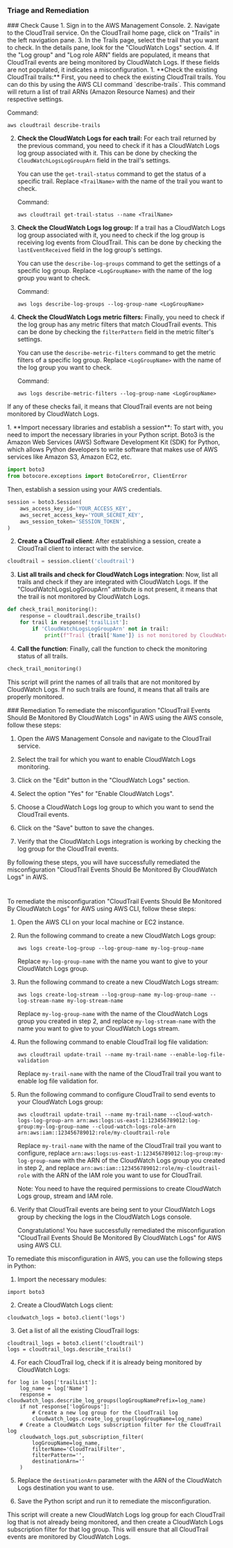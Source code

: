 
### Triage and Remediation
<Tabs>

<Tab title='Cause'>
### Check Cause
<AccordionGroup>
<Accordion title='Using Console' defaultOpen='true'>
1. Sign in to the AWS Management Console.
2. Navigate to the CloudTrail service. On the CloudTrail home page, click on "Trails" in the left navigation pane.
3. In the Trails page, select the trail that you want to check. In the details pane, look for the "CloudWatch Logs" section.
4. If the "Log group" and "Log role ARN" fields are populated, it means that CloudTrail events are being monitored by CloudWatch Logs. If these fields are not populated, it indicates a misconfiguration.
</Accordion>

<Accordion title='Using CLI'>
1. **Check the existing CloudTrail trails:**
   First, you need to check the existing CloudTrail trails. You can do this by using the AWS CLI command `describe-trails`. This command will return a list of trail ARNs (Amazon Resource Names) and their respective settings.

   Command:
   ```
   aws cloudtrail describe-trails
   ```

2. **Check the CloudWatch Logs for each trail:**
   For each trail returned by the previous command, you need to check if it has a CloudWatch Logs log group associated with it. This can be done by checking the `CloudWatchLogsLogGroupArn` field in the trail's settings.

   You can use the `get-trail-status` command to get the status of a specific trail. Replace `<TrailName>` with the name of the trail you want to check.

   Command:
   ```
   aws cloudtrail get-trail-status --name <TrailName>
   ```

3. **Check the CloudWatch Logs log group:**
   If a trail has a CloudWatch Logs log group associated with it, you need to check if the log group is receiving log events from CloudTrail. This can be done by checking the `lastEventReceived` field in the log group's settings.

   You can use the `describe-log-groups` command to get the settings of a specific log group. Replace `<LogGroupName>` with the name of the log group you want to check.

   Command:
   ```
   aws logs describe-log-groups --log-group-name <LogGroupName>
   ```

4. **Check the CloudWatch Logs metric filters:**
   Finally, you need to check if the log group has any metric filters that match CloudTrail events. This can be done by checking the `filterPattern` field in the metric filter's settings.

   You can use the `describe-metric-filters` command to get the metric filters of a specific log group. Replace `<LogGroupName>` with the name of the log group you want to check.

   Command:
   ```
   aws logs describe-metric-filters --log-group-name <LogGroupName>
   ```
   
If any of these checks fail, it means that CloudTrail events are not being monitored by CloudWatch Logs.
</Accordion>

<Accordion title='Using Python'>
1. **Import necessary libraries and establish a session**: To start with, you need to import the necessary libraries in your Python script. Boto3 is the Amazon Web Services (AWS) Software Development Kit (SDK) for Python, which allows Python developers to write software that makes use of AWS services like Amazon S3, Amazon EC2, etc. 

```python
import boto3
from botocore.exceptions import BotoCoreError, ClientError
```
Then, establish a session using your AWS credentials.

```python
session = boto3.Session(
    aws_access_key_id='YOUR_ACCESS_KEY',
    aws_secret_access_key='YOUR_SECRET_KEY',
    aws_session_token='SESSION_TOKEN',
)
```

2. **Create a CloudTrail client**: After establishing a session, create a CloudTrail client to interact with the service.

```python
cloudtrail = session.client('cloudtrail')
```

3. **List all trails and check for CloudWatch Logs integration**: Now, list all trails and check if they are integrated with CloudWatch Logs. If the "CloudWatchLogsLogGroupArn" attribute is not present, it means that the trail is not monitored by CloudWatch Logs.

```python
def check_trail_monitoring():
    response = cloudtrail.describe_trails()
    for trail in response['trailList']:
        if 'CloudWatchLogsLogGroupArn' not in trail:
            print(f"Trail {trail['Name']} is not monitored by CloudWatch Logs")
```

4. **Call the function**: Finally, call the function to check the monitoring status of all trails.

```python
check_trail_monitoring()
```

This script will print the names of all trails that are not monitored by CloudWatch Logs. If no such trails are found, it means that all trails are properly monitored.
</Accordion>

</AccordionGroup>
</Tab>
<Tab title='Remediation'>
### Remediation

<AccordionGroup>
<Accordion title='Using Console' defaultOpen='true'>
To remediate the misconfiguration "CloudTrail Events Should Be Monitored By CloudWatch Logs" in AWS using the AWS console, follow these steps:

1. Open the AWS Management Console and navigate to the CloudTrail service.

2. Select the trail for which you want to enable CloudWatch Logs monitoring.

3. Click on the "Edit" button in the "CloudWatch Logs" section.

4. Select the option "Yes" for "Enable CloudWatch Logs".

5. Choose a CloudWatch Logs log group to which you want to send the CloudTrail events.

6. Click on the "Save" button to save the changes.

7. Verify that the CloudWatch Logs integration is working by checking the log group for the CloudTrail events.

By following these steps, you will have successfully remediated the misconfiguration "CloudTrail Events Should Be Monitored By CloudWatch Logs" in AWS.

#
</Accordion>

<Accordion title='Using CLI'>
To remediate the misconfiguration "CloudTrail Events Should Be Monitored By CloudWatch Logs" for AWS using AWS CLI, follow these steps:

1. Open the AWS CLI on your local machine or EC2 instance.

2. Run the following command to create a new CloudWatch Logs group:

   ```
   aws logs create-log-group --log-group-name my-log-group-name
   ```

   Replace `my-log-group-name` with the name you want to give to your CloudWatch Logs group.

3. Run the following command to create a new CloudWatch Logs stream:

   ```
   aws logs create-log-stream --log-group-name my-log-group-name --log-stream-name my-log-stream-name
   ```

   Replace `my-log-group-name` with the name of the CloudWatch Logs group you created in step 2, and replace `my-log-stream-name` with the name you want to give to your CloudWatch Logs stream.

4. Run the following command to enable CloudTrail log file validation:

   ```
   aws cloudtrail update-trail --name my-trail-name --enable-log-file-validation
   ```

   Replace `my-trail-name` with the name of the CloudTrail trail you want to enable log file validation for.

5. Run the following command to configure CloudTrail to send events to your CloudWatch Logs group:

   ```
   aws cloudtrail update-trail --name my-trail-name --cloud-watch-logs-log-group-arn arn:aws:logs:us-east-1:123456789012:log-group:my-log-group-name --cloud-watch-logs-role-arn arn:aws:iam::123456789012:role/my-cloudtrail-role
   ```

   Replace `my-trail-name` with the name of the CloudTrail trail you want to configure, replace `arn:aws:logs:us-east-1:123456789012:log-group:my-log-group-name` with the ARN of the CloudWatch Logs group you created in step 2, and replace `arn:aws:iam::123456789012:role/my-cloudtrail-role` with the ARN of the IAM role you want to use for CloudTrail.

   Note: You need to have the required permissions to create CloudWatch Logs group, stream and IAM role.

6. Verify that CloudTrail events are being sent to your CloudWatch Logs group by checking the logs in the CloudWatch Logs console.

   Congratulations! You have successfully remediated the misconfiguration "CloudTrail Events Should Be Monitored By CloudWatch Logs" for AWS using AWS CLI.
</Accordion>

<Accordion title='Using Python'>
To remediate this misconfiguration in AWS, you can use the following steps in Python:

1. Import the necessary modules:

```
import boto3
```

2. Create a CloudWatch Logs client:

```
cloudwatch_logs = boto3.client('logs')
```

3. Get a list of all the existing CloudTrail logs:

```
cloudtrail_logs = boto3.client('cloudtrail')
logs = cloudtrail_logs.describe_trails()
```

4. For each CloudTrail log, check if it is already being monitored by CloudWatch Logs:

```
for log in logs['trailList']:
    log_name = log['Name']
    response = cloudwatch_logs.describe_log_groups(logGroupNamePrefix=log_name)
    if not response['logGroups']:
        # Create a new log group for the CloudTrail log
        cloudwatch_logs.create_log_group(logGroupName=log_name)
    # Create a CloudWatch Logs subscription filter for the CloudTrail log
    cloudwatch_logs.put_subscription_filter(
        logGroupName=log_name,
        filterName='CloudTrailFilter',
        filterPattern='',
        destinationArn=''
    )
```

5. Replace the `destinationArn` parameter with the ARN of the CloudWatch Logs destination you want to use.

6. Save the Python script and run it to remediate the misconfiguration.

This script will create a new CloudWatch Logs log group for each CloudTrail log that is not already being monitored, and then create a CloudWatch Logs subscription filter for that log group. This will ensure that all CloudTrail events are monitored by CloudWatch Logs.
</Accordion>

</AccordionGroup>
</Tab>
</Tabs>
